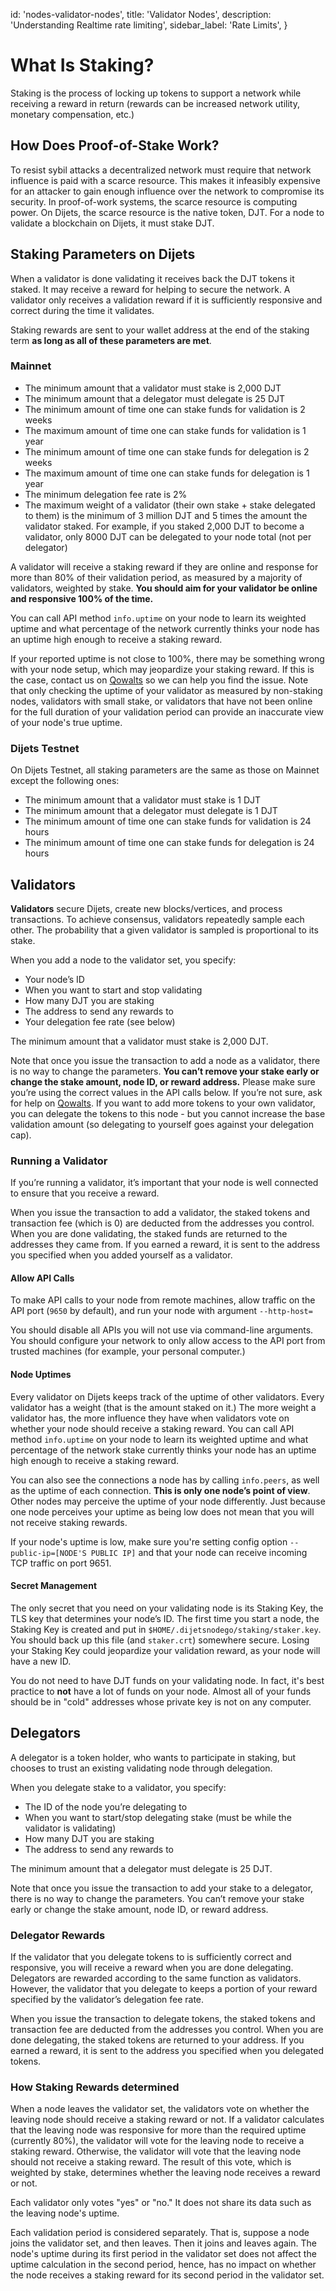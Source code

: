 
  id: 'nodes-validator-nodes',
  title: 'Validator Nodes',
  description: 'Understanding Realtime rate limiting',
  sidebar_label: 'Rate Limits',
}

# What Is Staking?

Staking is the process of locking up tokens to support a network while receiving
a reward in return (rewards can be increased network utility, monetary
compensation, etc.)

## How Does Proof-of-Stake Work?

To resist sybil
attacks
a decentralized network must require that network influence is paid with a
scarce resource. This makes it infeasibly expensive for an attacker to gain
enough influence over the network to compromise its security. In proof-of-work
systems, the scarce resource is computing power. On Dijets, the scarce
resource is the native token,
DJT. For a node to
validate
a blockchain on Dijets, it must stake DJT.

## Staking Parameters on Dijets

When a validator is done validating
it receives back the DJT tokens it staked. It may receive a reward for helping
to secure the network. A validator only receives a validation
reward
if it is sufficiently responsive and correct during the time it validates. 

<Admonition type="info">

Staking rewards are sent to your wallet address at the end of the staking term
**as long as all of these parameters are met**.

</Admonition>

### Mainnet

- The minimum amount that a validator must stake is 2,000 DJT
- The minimum amount that a delegator must delegate is 25 DJT
- The minimum amount of time one can stake funds for validation is 2 weeks
- The maximum amount of time one can stake funds for validation is 1 year
- The minimum amount of time one can stake funds for delegation is 2 weeks
- The maximum amount of time one can stake funds for delegation is 1 year
- The minimum delegation fee rate is 2%
- The maximum weight of a validator (their own stake + stake delegated to them)
  is the minimum of 3 million DJT and 5 times the amount the validator staked.
  For example, if you staked 2,000 DJT to become a validator, only 8000 DJT
  can be delegated to your node total (not per delegator)

A validator will receive a staking reward if they are online and response for
more than 80% of their validation period, as measured by a majority of
validators, weighted by stake. **You should aim for your validator be online and
responsive 100% of the time.**

You can call API method `info.uptime` on your node to learn its weighted uptime
and what percentage of the network currently thinks your node has an uptime high
enough to receive a staking reward.

If
your reported uptime is not close to 100%, there may be something wrong with
your node setup, which may jeopardize your staking reward. If this is the case, contact us on
[Qowalts](https://qowalts.dijets.io) so we can help you find the issue. Note
that only checking the uptime of your validator as measured by non-staking
nodes, validators with small stake, or validators that have not been online for
the full duration of your validation period can provide an inaccurate view of
your node's true uptime.

### Dijets Testnet

On Dijets Testnet, all staking parameters are the same as those on Mainnet except the following ones:

- The minimum amount that a validator must stake is 1 DJT
- The minimum amount that a delegator must delegate is 1 DJT
- The minimum amount of time one can stake funds for validation is 24 hours
- The minimum amount of time one can stake funds for delegation is 24 hours

## Validators

**Validators** secure Dijets, create new blocks/vertices, and process
transactions. To achieve consensus, validators repeatedly sample each other. The
probability that a given validator is sampled is proportional to its stake.

When you add a node to the validator set, you specify:

- Your node’s ID
- When you want to start and stop validating
- How many DJT you are staking
- The address to send any rewards to
- Your delegation fee rate (see below)

<Admonition type="info">
The minimum amount that a validator must stake is 2,000 DJT.
</Admonition>

<Admonition type="caution">

Note that once you issue the transaction to add a node as a
validator, there is no way to change the parameters. **You can’t remove your
stake early or change the stake amount, node ID, or reward address.** Please
make sure you’re using the correct values in the API calls below. If you’re not
sure, ask for help on [Qowalts](https://qowalts.dijets.io). If you want to add
more tokens to your own validator, you can delegate the tokens to this node -
but you cannot increase the base validation amount (so delegating to yourself
goes against your delegation cap). 

</Admonition>

### Running a Validator

If you’re running a validator, it’s important that your node is well connected
to ensure that you receive a reward. 

When you issue the transaction to add a validator, the staked tokens and
transaction fee (which is 0) are deducted from the addresses you control. When
you are done validating, the staked funds are returned to the addresses they
came from. If you earned a reward, it is sent to the address you specified when
you added yourself as a validator.

#### Allow API Calls

To make API calls to your node from remote machines, allow traffic on the API
port (`9650` by default), and run your node with argument `--http-host=`

You should disable all APIs you will not use via command-line arguments. You
should configure your network to only allow access to the API port from trusted
machines (for example, your personal computer.)

#### Node Uptimes

Every validator on Dijets keeps track of the uptime of other validators.
Every validator has a weight (that is the amount staked on it.) The more weight a
validator has, the more influence they have when validators vote on whether your
node should receive a staking reward. You can call API method `info.uptime` on
your node to learn its weighted uptime and what percentage of the network stake
currently thinks your node has an uptime high enough to receive a staking
reward.

You can also see the connections a node has by calling `info.peers`, as well as
the uptime of each connection. **This is only one node’s point of view**. Other
nodes may perceive the uptime of your node differently. Just because one node
perceives your uptime as being low does not mean that you will not receive
staking rewards.

If your node's uptime is low, make sure you're setting config option
`--public-ip=[NODE'S PUBLIC IP]` and that your node can receive incoming TCP
traffic on port 9651.

#### Secret Management

The only secret that you need on your validating node is its Staking Key, the
TLS key that determines your node’s ID. The first time you start a node, the
Staking Key is created and put in `$HOME/.dijetsnodego/staking/staker.key`. You
should back up this file (and `staker.crt`) somewhere secure. Losing your
Staking Key could jeopardize your validation reward, as your node will have a
new ID.

You do not need to have DJT funds on your validating node. In fact, it's best
practice to **not** have a lot of funds on your node. Almost all of your funds
should be in "cold" addresses whose private key is not on any computer.

## Delegators

A delegator is a token holder, who wants to participate in staking, but chooses
to trust an existing validating node through delegation.

When you delegate stake to a validator, you specify:

- The ID of the node you’re delegating to
- When you want to start/stop delegating stake (must be while the validator is validating)
- How many DJT you are staking
- The address to send any rewards to

<Admonition type="info">
The minimum amount that a delegator must delegate is 25 DJT.
</Admonition>

<Admonition type="caution">

Note that once you issue the transaction to add your stake to a delegator, there
is no way to change the parameters. You can’t remove your stake early or
change the stake amount, node ID, or reward address.

</Admonition>

### Delegator Rewards

If the validator that you delegate tokens to is sufficiently correct and
responsive, you will receive a reward when you are done delegating. Delegators
are rewarded according to the same function as validators. However, the
validator that you delegate to keeps a portion of your reward specified by the
validator’s delegation fee rate.

When you issue the transaction to delegate tokens, the staked tokens and
transaction fee are deducted from the addresses you control. When you are done
delegating, the staked tokens are returned to your address. If you earned a
reward, it is sent to the address you specified when you delegated tokens.


### How Staking Rewards determined

When a node leaves the validator set, the validators vote on whether the leaving
node should receive a staking reward or not. If a validator calculates that the
leaving node was responsive for more than the required uptime (currently 80%),
the validator will vote for the leaving node to receive a staking reward.
Otherwise, the validator will vote that the leaving node should not receive a
staking reward. The result of this vote, which is weighted by stake, determines
whether the leaving node receives a reward or not.

Each validator only votes "yes" or "no." It does not share its data such as the
leaving node's uptime.

Each validation period is considered separately. That is, suppose a node joins
the validator set, and then leaves. Then it joins and leaves again. The node's
uptime during its first period in the validator set does not affect the uptime
calculation in the second period, hence, has no impact on whether the node
receives a staking reward for its second period in the validator set.


